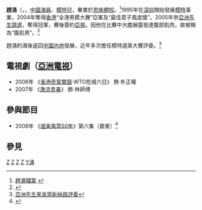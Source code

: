 {{藝人
| 类型 = 男演员
| 原名 = 
| 綽號 = 
| 英文名 = Zhao Yong
| 別名 = 
| 國籍 ={{PRC}} 
| 籍貫 = [[湖北省|湖北省]][[利川市|利川市]]
| 出生日期 = {{Birth date and age|1976|4|8}}
| 出生地點 = 
| 逝世日期 = 
| 逝世地點 = 
| 教育程度 = 
| 唱片公司 = 
| 經紀公司 = 
| 活躍年代 = 2005年至今
| 配偶 = 
| 官方網站 = 
| imdb = 
}}

'''趙涌'''（{{lang|en|Zhao Yong}}，{{bd|1976年|4月8日}}，[[中國|中國]][[演員|演員]]、[[模特兒|模特兒]]，畢業於[[恩施體校|恩施體校]]。<ref>[http://www.hkatv.com/special_events/05/mrasia/profile12.html 趙涌檔案] {{webarchive|url=https://web.archive.org/web/20080626004637/http://www.hkatv.com/special_events/05/mrasia/profile12.html |date=2008-06-26 }}</ref>1995年在[[深圳|深圳]]開始發展[[模特|模特]]事業，2004年奪得[[香港|香港]]“全港男模大賽”亞軍及“最佳君子風度獎”。2005年參[[亞洲先生競選|亞洲先生競選]]，奪得冠軍，賽後簽約[[亞視|亞視]]。因他在比賽中大膽展露發達腹部肌肉，故被稱為“腹肌男”。<ref>{{Cite web |url=http://www.ycwb.com/gb/content/2005-07/18/content_942591.htm |title=趙涌八塊腹肌奪魁 |access-date=2009-11-16 |archive-url=https://web.archive.org/web/20141225071954/http://www.ycwb.com/gb/content/2005-07/18/content_942591.htm |archive-date=2014-12-25 |dead-url=yes }}</ref>

趙涌約滿後返回[[中國內地|中國內地]]發展，近年多次擔任模特選美大賽評委。<ref>[http://cq.qq.com/a/20091025/000068.htm 亞洲先生來渝當新絲路評委]</ref>

== 電視劇（[[亞洲電視|亞洲電視]]） ==
*2006年 《[[香港奇案實錄|香港奇案實錄]]·WTO危城六日》 飾 朴正權
*2007年 《[[激流青春|激流青春]]》 飾 林師傅

== 參與節目 ==
*2008年 《[[選美風雲50年|選美風雲50年]]》第六集（嘉賓）<ref>{{Cite web |url=http://www.tudou.com/programs/view/_shRGJcj48w/ |title=《選美風雲50年》第六集 |accessdate=2009-11-16 |archive-date=2016-09-15 |archive-url=https://web.archive.org/web/20160915205829/http://www.tudou.com/programs/view/_shRGJcj48w/ |dead-url=no }}</ref>

== 參見 ==
{{reflist}}
{{亞洲先生|无|[[邱士峻|邱士峻]]|2005}}

[[Category:前亞洲電視男藝員|Z]]
[[Category:中國男性模特兒|Z]]
[[Category:中国电视男演员|Z]]
[[Category:利川人|Z]]
[[Category:趙姓|Y涌]]